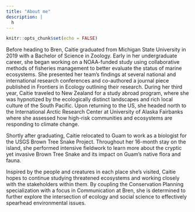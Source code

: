 ```yaml
---
title: "About me"
description: |
  h
---
```


```r
knitr::opts_chunk$set(echo = FALSE)
```

Before heading to Bren, Caitie graduated from Michigan State University in 2019 with a Bachelor of Science in Zoology.  Early in her undergraduate career, she began working on a NOAA-funded study using collaborative methods of fisheries management to better evaluate the status of marine ecosystems. She presented her team’s findings at several national and international research conferences and co-authored a journal piece published in Frontiers in Ecology outlining their research. During her third year, Caitie traveled to New Zealand for a study abroad program, where she was hypnotized by the ecologically distinct landscapes and rich local culture of the South Pacific. Upon returning to the US, she headed north to the International Arctic Research Center at University of Alaska Fairbanks where she assessed how high-risk communities and ecosystems are responding to climate change. 

Shortly after graduating, Caitie relocated to Guam to work as a biologist for the USGS Brown Tree Snake Project.  Throughout her 16-month stay on the island, she performed intensive fieldwork to learn more about the cryptic yet invasive Brown Tree Snake and its impact on Guam’s native flora and fauna. 


Inspired by the people and creatures in each place she’s visited, Caitie hopes to continue studying threatened ecosystems and working closely with the stakeholders within them. By coupling the Conservation Planning specialization with a focus in Communication at Bren, she is determined to further explore the intersection of ecology and social science to effectively spearhead environmental issues.
